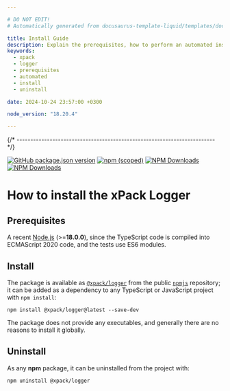 ```yaml
---

# DO NOT EDIT!
# Automatically generated from docusaurus-template-liquid/templates/docusaurus.

title: Install Guide
description: Explain the prerequisites, how to perform an automated installation, how to uninstall.
keywords:
  - xpack
  - logger
  - prerequisites
  - automated
  - install
  - uninstall

date: 2024-10-24 23:57:00 +0300

node_version: "18.20.4"

---
```




{/* ------------------------------------------------------------------------ */}

[![GitHub package.json version](https://img.shields.io/github/package-json/v/xpack/logger-ts?color=green)](https://github.com/xpack/logger-ts/blob/mater/package.json)
[![npm (scoped)](https://img.shields.io/npm/v/@xpack/logger.svg?color=green)](https://www.npmjs.com/package/@xpack/logger/)
[![NPM Downloads](https://img.shields.io/npm/dw/%40xpack%2Flogger)](https://www.npmjs.com/package/@xpack/logger/)
[![NPM Downloads](https://img.shields.io/npm/d18m/%40xpack%2Flogger)](https://www.npmjs.com/package/@xpack/logger/)

# How to install the xPack Logger


## Prerequisites

A recent [Node.js](https://nodejs.org) (>=**18.0.0**),
since the TypeScript code
is compiled into ECMAScript 2020 code, and the tests use ES6 modules.

## Install

The package is available as
[`@xpack/logger`](https://www.npmjs.com/package/@xpack/logger/)
from the public [`npmjs`](https://www.npmjs.com) repository;
it can be added as a
dependency to any TypeScript or JavaScript
project with `npm install`:

```console
npm install @xpack/logger@latest --save-dev
```


The package does not provide any executables, and generally there are no
reasons to install it globally.

## Uninstall

As any **npm** package, it can be uninstalled from the project with:

```console
npm uninstall @xpack/logger
```



